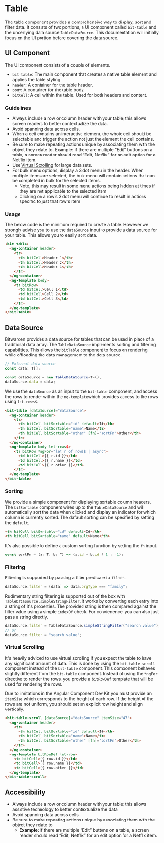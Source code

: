

<Meta of={stories} />

# Table

The table component provides a comprehensive way to display, sort and filter data. It consists of
two portions, a UI component called `bit-table` and the underlying data source `TableDataSource`.
This documentation will initially focus on the UI portion before covering the data source.

<Primary />

<Controls />

## UI Component

The UI component consists of a couple of elements.

- `bit-table`: The main component that creates a native table element and applies the table styling.
- `header`: A container for the table header.
- `body`: A container for the table body.
- `bitCell`: A cell within the table. Used for both headers and content.

### Guidelines

- Always include a row or column header with your table; this allows screen readers to better
  contextualize the data.
- Avoid spanning data across cells.
- When a cell contains an interactive element, the whole cell should be selectable and trigger the
  action not just the element the cell contains.
- Be sure to make repeating actions unique by associating them with the object they relate to.
  Example: if there are multiple “Edit” buttons on a table, a screen reader should read “Edit,
  Netflix” for an edit option for a Netflix item.
- Use [Virtual Scrolling](#virtual-scrolling) for large data sets.
- For bulk menu options, display a 3 dot menu in the header. When multiple items are selected, the
  bulk menu will contain actions that can be completed in bulk for the selected items.
  - Note, this may result in some menu actions being hidden at times if they are not applicable to
    the selected item
  - Clicking on a row’s 3 dot menu will continue to result in actions specific to just that row's
    item

### Usage

The below code is the minimum required to create a table. However we strongly advise you to use the
`dataSource` input to provide a data source for your table. This allows you to easily sort data.

```html
<bit-table>
  <ng-container header>
    <tr>
      <th bitCell>Header 1</th>
      <th bitCell>Header 2</th>
      <th bitCell>Header 3</th>
    </tr>
  </ng-container>
  <ng-template body>
    <tr bitRow>
      <td bitCell>Cell 1</td>
      <td bitCell>Cell 2</td>
      <td bitCell>Cell 3</td>
    </tr>
  </ng-template>
</bit-table>
```

## Data Source

Bitwarden provides a data source for tables that can be used in place of a traditional data array.
The `TableDataSource` implements sorting and filtering capabilities. This allows the `bitTable`
component to focus on rendering while offloading the data management to the data source.

```ts
// External data source
const data: T[];

const dataSource = new TableDataSource<T>();
dataSource.data = data;
```

We use the `dataSource` as an input to the `bit-table` component, and access the rows to render
within the `ng-template`which provides access to the rows using `let-rows$`.

```html
<bit-table [dataSource]="dataSource">
  <ng-container header>
    <tr>
      <th bitCell bitSortable="id" default>Id</th>
      <th bitCell bitSortable="name">Name</th>
      <th bitCell bitSortable="other" [fn]="sortFn">Other</th>
    </tr>
  </ng-container>
  <ng-template body let-rows$>
    <tr bitRow *ngFor="let r of rows$ | async">
      <td bitCell>{{ r.id }}</td>
      <td bitCell>{{ r.name }}</td>
      <td bitCell>{{ r.other }}</td>
    </tr>
  </ng-template>
</bit-table>
```

### Sorting

We provide a simple component for displaying sortable column headers. The `bitSortable` component
wires up to the `TableDataSource` and will automatically sort the data when clicked and display an
indicator for which column is currently sorted. The dafault sorting can be specified by setting the
`default`.

```html
<th bitCell bitSortable="id" default>Id</th>
<th bitCell bitSortable="name" default>Name</th>
```

It's also possible to define a custom sorting function by setting the `fn` input.

```ts
const sortFn = (a: T, b: T) => (a.id > b.id ? 1 : -1);
```

### Filtering

Filtering is supported by passing a filter predicate to `filter`.

```ts
dataSource.filter = (data) => data.orgType === "family";
```

Rudimentary string filtering is supported out of the box with `TableDataSource.simpleStringFilter`.
It works by converting each entry into a string of it's properties. The provided string is then
compared against the filter value using a simple `indexOf` check. For convienence, you can also just
pass a string directly.

```ts
dataSource.filter = TableDataSource.simpleStringFilter("search value");
// or
dataSource.filter = "search value";
```

### Virtual Scrolling

It's heavily adviced to use virtual scrolling if you expect the table to have any significant amount
of data. This is done by using the `bit-table-scroll` component instead of the `bit-table`
component. This component behaves slightly different from the `bit-table` component. Instead of
using the `*ngFor` directive to render the rows, you provide a `bitRowDef` template that will be
used for rendering the rows.

Due to limitations in the Angular Component Dev Kit you must provide an `itemSize` which corresponds
to the height of each row. If the height of the rows are not uniform, you should set an explicit row
height and align vertically.

```html
<bit-table-scroll [dataSource]="dataSource" itemSize="47">
  <ng-container header>
    <tr>
      <th bitCell bitSortable="id" default>Id</th>
      <th bitCell bitSortable="name">Name</th>
      <th bitCell bitSortable="other" [fn]="sortFn">Other</th>
    </tr>
  </ng-container>
  <ng-template bitRowDef let-row>
    <td bitCell>{{ row.id }}</td>
    <td bitCell>{{ row.name }}</td>
    <td bitCell>{{ row.other }}</td>
  </ng-template>
</bit-table-scroll>
```

## Accessibility

- Always include a row or column header with your table; this allows assistive technology to better
  contextualize the data
- Avoid spanning data across cells
- Be sure to make repeating actions unique by associating them with the object they relate to
  - **Example:** if there are multiple “Edit” buttons on a table, a screen reader should read “Edit,
    Netflix” for an edit option for a Netflix item.
